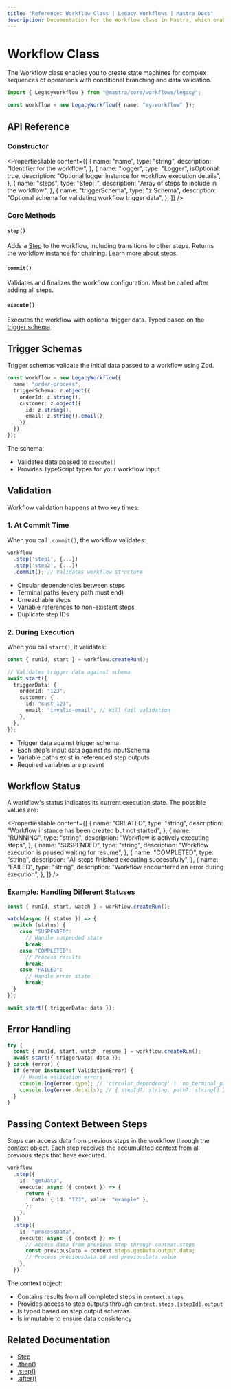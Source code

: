 ```yaml
---
title: "Reference: Workflow Class | Legacy Workflows | Mastra Docs"
description: Documentation for the Workflow class in Mastra, which enables you to create state machines for complex sequences of operations with conditional branching and data validation.
---
```


# Workflow Class

The Workflow class enables you to create state machines for complex sequences of operations with conditional branching and data validation.

```ts copy
import { LegacyWorkflow } from "@mastra/core/workflows/legacy";

const workflow = new LegacyWorkflow({ name: "my-workflow" });
```

## API Reference

### Constructor

<PropertiesTable
  content={[
    {
      name: "name",
      type: "string",
      description: "Identifier for the workflow",
    },
    {
      name: "logger",
      type: "Logger<WorkflowLogMessage>",
      isOptional: true,
      description: "Optional logger instance for workflow execution details",
    },
    {
      name: "steps",
      type: "Step[]",
      description: "Array of steps to include in the workflow",
    },
    {
      name: "triggerSchema",
      type: "z.Schema",
      description: "Optional schema for validating workflow trigger data",
    },
  ]}
/>

### Core Methods

#### `step()`

Adds a [Step](./step-class) to the workflow, including transitions to other steps. Returns the workflow instance for chaining. [Learn more about steps](./step-class).

#### `commit()`

Validates and finalizes the workflow configuration. Must be called after adding all steps.

#### `execute()`

Executes the workflow with optional trigger data. Typed based on the [trigger schema](./workflow#trigger-schemas).

## Trigger Schemas

Trigger schemas validate the initial data passed to a workflow using Zod.

```ts showLineNumbers copy
const workflow = new LegacyWorkflow({
  name: "order-process",
  triggerSchema: z.object({
    orderId: z.string(),
    customer: z.object({
      id: z.string(),
      email: z.string().email(),
    }),
  }),
});
```

The schema:

- Validates data passed to `execute()`
- Provides TypeScript types for your workflow input

## Validation

Workflow validation happens at two key times:

### 1. At Commit Time

When you call `.commit()`, the workflow validates:

```ts showLineNumbers copy
workflow
  .step('step1', {...})
  .step('step2', {...})
  .commit(); // Validates workflow structure
```

- Circular dependencies between steps
- Terminal paths (every path must end)
- Unreachable steps
- Variable references to non-existent steps
- Duplicate step IDs

### 2. During Execution

When you call `start()`, it validates:

```ts showLineNumbers copy
const { runId, start } = workflow.createRun();

// Validates trigger data against schema
await start({
  triggerData: {
    orderId: "123",
    customer: {
      id: "cust_123",
      email: "invalid-email", // Will fail validation
    },
  },
});
```

- Trigger data against trigger schema
- Each step's input data against its inputSchema
- Variable paths exist in referenced step outputs
- Required variables are present

## Workflow Status

A workflow's status indicates its current execution state. The possible values are:

<PropertiesTable
  content={[
    {
      name: "CREATED",
      type: "string",
      description: "Workflow instance has been created but not started",
    },
    {
      name: "RUNNING",
      type: "string",
      description: "Workflow is actively executing steps",
    },
    {
      name: "SUSPENDED",
      type: "string",
      description: "Workflow execution is paused waiting for resume",
    },
    {
      name: "COMPLETED",
      type: "string",
      description: "All steps finished executing successfully",
    },
    {
      name: "FAILED",
      type: "string",
      description: "Workflow encountered an error during execution",
    },
  ]}
/>

### Example: Handling Different Statuses

```typescript showLineNumbers copy
const { runId, start, watch } = workflow.createRun();

watch(async ({ status }) => {
  switch (status) {
    case "SUSPENDED":
      // Handle suspended state
      break;
    case "COMPLETED":
      // Process results
      break;
    case "FAILED":
      // Handle error state
      break;
  }
});

await start({ triggerData: data });
```

## Error Handling

```ts showLineNumbers copy
try {
  const { runId, start, watch, resume } = workflow.createRun();
  await start({ triggerData: data });
} catch (error) {
  if (error instanceof ValidationError) {
    // Handle validation errors
    console.log(error.type); // 'circular_dependency' | 'no_terminal_path' | 'unreachable_step'
    console.log(error.details); // { stepId?: string, path?: string[] }
  }
}
```

## Passing Context Between Steps

Steps can access data from previous steps in the workflow through the context object. Each step receives the accumulated context from all previous steps that have executed.

```typescript showLineNumbers copy
workflow
  .step({
    id: "getData",
    execute: async ({ context }) => {
      return {
        data: { id: "123", value: "example" },
      };
    },
  })
  .step({
    id: "processData",
    execute: async ({ context }) => {
      // Access data from previous step through context.steps
      const previousData = context.steps.getData.output.data;
      // Process previousData.id and previousData.value
    },
  });
```

The context object:

- Contains results from all completed steps in `context.steps`
- Provides access to step outputs through `context.steps.[stepId].output`
- Is typed based on step output schemas
- Is immutable to ensure data consistency

## Related Documentation

- [Step](./step-class)
- [.then()](./then)
- [.step()](./step-function)
- [.after()](./after)
